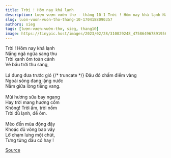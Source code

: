 ```yaml
---
title: Trời ! Hôm nay khá lạnh
description: Lượn vượn vườn thơ - tháng 10-1 Trời ! Hôm nay khá lạnh Nắng ngã ngửa sang thu
slug: luon-vuon-vuon-tho-thang-10-1704188090357
authors: sieg
tags: [lượn-vượn-vườn-thơ, sieg, thang10]
image: https://tinypic.host/images/2023/02/28/310029248_475864967891956_6635709363922839609_n.th.jpg
---
```


Trời ! Hôm nay khá lạnh\
Nắng ngã ngửa sang thu\
Trời xanh ôm toàn cảnh\
Vẽ bầu trời thu sang,\
\
Lá đung đưa trước gió
{/* truncate */}
Đâu đó chấm điểm vàng\
Ngoài sông đang lặng nước\
Nằm giữa lòng tiếng vang.\
\
Mùi hương sữa bay ngang\
Hay trời mang hương cốm\
Không! Trời ấm, trời nồm\
Trời đủ lạnh, để ôm.\
\
Mèo đến mùa động đậy\
Khoác đủ vòng bao vây\
Lỡ chạm lưng một chút,\
Tưng tửng đâu có hay !

[Source](https://www.facebook.com/ape.poem/posts/pfbid0nxbMnSRvhfKeCWFLvvKU9mSNj5WBiEF4svjk4hBo65TZSgJEhziaqmAcZ4pr3YHyl)
